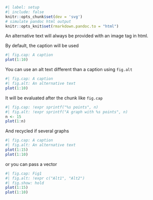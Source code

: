 ```r
#| label: setup
#| include: false
knitr::opts_chunk$set(dev = 'svg')
# simulate pandoc html output
knitr::opts_knit$set(rmarkdown.pandoc.to = "html")
```

An alternative text will always be provided with an image tag in html. 

By default, the caption will be used

```r
#| fig.cap: A caption
plot(1:10)
```

You can use an alt text different than a caption using `fig.alt`

```r
#| fig.cap: A caption
#| fig.alt: An alternative text
plot(1:10)
```


It will be evaluated after the chunk like `fig.cap`

```r
#| fig.cap: !expr sprintf("%s points", n)
#| fig.alt: !expr sprintf("A graph with %s points", n)
n <- 15
plot(1:n)
```

And recycled if several graphs

```r
#| fig.cap: A caption
#| fig.alt: An alternative text
plot(1:15)
plot(1:10)
```

or you can pass a vector

```r
#| fig.cap: Fig1
#| fig.alt: !expr c("Alt1", "Alt2")
#| fig.show: hold
plot(1:15)
plot(1:10)
```

